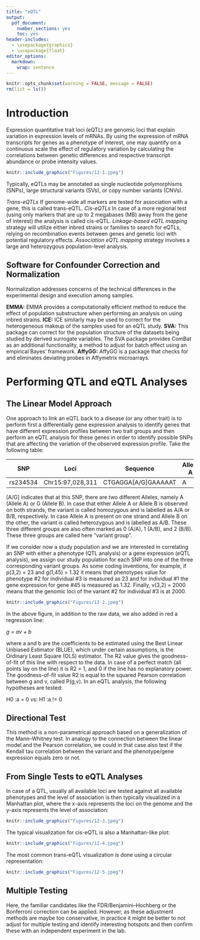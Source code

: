 ```yaml
---
title: "eQTL"
output: 
  pdf_document: 
    number_sections: yes
    toc: yes
header-includes: 
  - \usepackage{graphics}
  - \usepackage{float}
editor_options: 
  markdown: 
    wrap: sentence
---
```


```r
knitr::opts_chunk$set(warning = FALSE, message = FALSE)
rm(list = ls())
```

\newpage

# Introduction

Expression quantitative trait loci (eQTL) are genomic loci that explain variation in expression levels of mRNAs.
By using the expression of mRNA transcripts for genes as a phenotype of interest, one may quantify on a continuous scale the effect of regulatory variation by calculating the correlations between genetic differences and respective transcript abundance or probe intensity values.

```r
knitr::include_graphics("Figures/12-1.jpeg")
```

Typically, eQTLs may be annotated as single nucleotide polymorphisms (SNPs), large structural variants (SVs), or copy number variants (CNVs).

*Trans-eQTLs* If genome-wide all markers are tested for association with a gene, this is called trans-eQTL.
*Cis-eQTLs* In case of a more regional test (using only markers that are up to 2 megabases (MB) away from the gene of interest) the analysis is called cis-eQTL.
*Linkage-based eQTL mapping* strategy will utilize either inbred strains or families to search for eQTLs, relying on recombination events between genes and genetic loci with potential regulatory effects.
*Association eQTL mapping* strategy involves a large and heterozygous population-level analysis.

## Software for Confounder Correction and Normalization

Normalization addresses concerns of the technical differences in the experimental design and execution among samples.

**EMMA:** EMMA provides a computationally efficient method to reduce the effect of population substructure when performing an analysis on using inbred strains.
**ICE:** ICE similarly may be used to correct for the heterogeneous makeup of the samples used for an eQTL study.
**SVA:** This package can correct for the population structure of the datasets being studied by derived surrogate variables.
The SVA package provides ComBat as an additional functionality, a method to adjust for batch effect using an empirical Bayes' framework.
**AffyGG:** AffyGG is a package that checks for and eliminates deviating probes in Affymetrix microarrays.

# Performing QTL and eQTL Analyses

## The Linear Model Approach

One approach to link an eQTL back to a disease (or any other trait) is to perform first a differentially gene expression analysis to identify genes that have different expression profiles between two trait groups and then perform an eQTL analysis for these genes in order to identify possible SNPs that are affecting the variation of the observed expression profile.
Take the following table:

| SNP      | Loci             | Sequence            | Allele A | Allele B |
|----------|------------------|---------------------|----------|----------|
| rs234534 | Chr15:97,028,311 | CTGAGGA[A/G]GAAAAAT | A        | G        |

[A/G] indicates that at this SNP, there are two different Alleles, namely A (Allele A) or G (Allele B).
In case that either Allele A or Allele B is observed on both strands, the variant is called homozygous and is labelled as A/A or B/B, respectively.
In case Allele A is present on one strand and Allele B on the other, the variant is called heterozygous and is labelled as A/B.
These three different groups are also often marked as 0 (A/A), 1 (A/B), and 2 (B/B).
These three groups are called here "variant group".

If we consider now a study population and we are interested in correlating an SNP with either a phenotype (QTL analysis) or a gene expression (eQTL analysis), we assign our study population for each SNP into one of the three corresponding variant groups.
As some coding inventions, for example, if p(3,2) = 23 and g(1,45) = 1.32 it means that phenotypes value for phenotype #2 for individual #3 is measured as 23 and for individual #1 the gene expression for gene #45 is measured as 1.32.
Finally, v(3,2) = 2000 means that the genomic loci of the variant #2 for individual #3 is at 2000.

```r
knitr::include_graphics("Figures/12-2.jpeg")
```

In the above figure, in addition to the raw data, we also added in red a regression line:

*g = av + b*

where a and b are the coefficients to be estimated using the Best Linear Unbiased Estimator (BLUE), which under certain assumptions, is the Ordinary Least Square (OLS) estimator.
The R2 value gives the goodness-of-fit of this line with respect to the data.
In case of a perfect match (all points lay on the line) it is R2 = 1, and 0 if the line has no explanatory power.
The goodness-of-fit value R2 is equal to the squared Pearson correlation between g and v, called P(g,v).
In an eQTL analysis, the following hypotheses are tested:

H0 :a = 0 vs: H1 :a !=
0

## Directional Test

This method is a non-parametrical approach based on a generalization of the Mann--Whitney test.
In analogy to the connection between the linear model and the Pearson correlation, we could in that case also test if the Kendall tau correlation between the variant and the phenotype/gene expression equals zero or not.

## From Single Tests to eQTL Analyses

In case of a QTL, usually all available loci are tested against all available phenotypes and the level of association is then typically visualized in a Manhattan plot, where the x-axis represents the loci on the genome and the y-axis represents the level of association:

```r
knitr::include_graphics("Figures/12-3.jpeg")
```

The typical visualization for cis-eQTL is also a Manhattan-like plot:

```r
knitr::include_graphics("Figures/12-4.jpeg")
```

The most common trans-eQTL visualization is done using a circular representation:

```r
knitr::include_graphics("Figures/12-5.jpeg")
```

## Multiple Testing

Here, the familiar candidates like the FDR/Benjamini--Hochberg or the Bonferroni correction can be applied.
However, as these adjustment methods are maybe too conservative, in practice it might be better to not adjust for multiple testing and identify interesting hotspots and then confirm these with an independent experiment in the lab.
